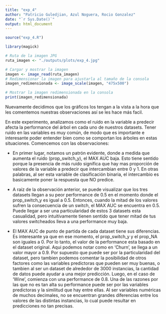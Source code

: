 ```yaml
---
title: "exp_4"
author: "Patricio Guledjian, Azul Noguera, Rocio Gonzalez"
date: "`r Sys.Date()`"
output: html_document
---
```


```r
source("exp_4.R")
```

```r

library(magick)

# Ruta de la imagen JPG
ruta_imagen <- "./outputs/plots/exp_4.jpg"

# Cargar y mostrar la imagen
imagen <- image_read(ruta_imagen)
# Redimensionar la imagen para ajustarla al tamaño de la consola
imagen_redimensionada <- image_scale(imagen, "475x500")

# Mostrar la imagen redimensionada en la consola
print(imagen_redimensionada)

```

Nuevamente decidimos que los gráficos los tengan a la vista a la hora que les comentemos nuestras observaciones así se les hace más facil.

En este experimento, analizamos como el ruido en la variable a predecir afecta la performance del árbol en cada uno de nuestros datasets. Tener ruido en las variables es muy común, de modo que es importante e interesante poder entender bien como se comportan los árboles en estas situaciones. Comencemos con las observaciones:

-   En primer lugar, notamos un patrón evidente, donde a medida que aumenta el ruido (prop_switch_y), el MAX AUC baja. Esto tiene sentido porque la presencia de más ruido significa que hay mas proporción de valores de la variable a predecir que intercambian entre 0 y 1. En otras palabras, al ser esta variable de clasificación binaria, el intercambio es basicamente poner la respuesta que NO predice.

-   A raíz de la observación anterior, se puede visualizar que los tres datasets llegan a su peor performance de 0.5 en el momento donde el prop_switch_y es igual a 0.5. Entonces, cuando la mitad de los valores sufren la consecuencia de un switch, el MAX AUC se encuentra en 0.5. Puede llegar a ser una particularidad de estos 3 datasets esta casualidad, pero intuitivamente tienen sentido que tener mitad de tus valores switcheados lleva a una performance muy baja.

-   El MAX AUC de punto de partida de cada dataset tiene sus diferencias. Es interesante ya que en ese momento, el prop_switch_y y el prop_NA son iguales a 0. Por lo tanto, el valor de la performance esta basado en el dataset original. Aqui podemos notar como en 'Churn', se llega a un valor mayor a 0.9. Por supuesto que puede ser por la particularidad del dataset, pero tambien podemos comentar la posibilidad de otros factores como las variables predictoras que pueden ser muy buenas, o tambien al ser un dataset de alrededor de 3000 instancias, la cantidad de datos puede ayudar a una mejor predicción. Luego, en el caso de 'Wine', comienza con una performance de 0.8. Una de las razones por las que no es tan alta su performance puede ser por las variables predictoras y la similitud que hay entre ellas. Al ser variables numéricas de muchos decimales, no se encuentran grandes diferencias entre los valores de las distintas instancias, lo cual puede resultar en predicciones no tan precisas.
